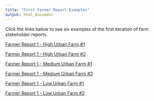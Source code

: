 ```yaml
---
title: "First Farmer Report Examples"
output: html_document
---
```


Click the links below to see six examples of the first iteration of farm stakeholder reports.

[Farmer Report 1 - High Urban Farm #1](https://dbturner.github.io/c4bi_reports/farmerReport1_example_highUrbanFarm_1.html)

[Farmer Report 1 - High Urban Farm #2](https://dbturner.github.io/c4bi_reports/farmerReport1_example_highUrbanFarm_2.html)

[Farmer Report 1 - Medium Urban Farm #1](https://dbturner.github.io/c4bi_reports/farmerReport1_example_mediumUrbanFarm_1.html)

[Farmer Report 1 - Medium Urban Farm #2](https://dbturner.github.io/c4bi_reports/farmerReport1_example_mediumUrbanFarm_2.html)

[Farmer Report 1 - Low Urban Farm #1](https://dbturner.github.io/c4bi_reports/farmerReport1_example_lowUrbanFarm_1.html)

[Farmer Report 1 - Low Urban Farm #2](https://dbturner.github.io/c4bi_reports/farmerReport1_example_lowUrbanFarm_2.html)
